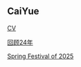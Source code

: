 ## CaiYue

[CV](https://cy-98.github.io/markdown-cv/)

[回顾24年](https://docs.page/cy-98/cy-docs/%E5%9B%9E%E9%A1%BE2024)

[Spring Festival of 2025](https://docs.page/cy-98/cy-docs/Spring%20Festival%20of%202025)

